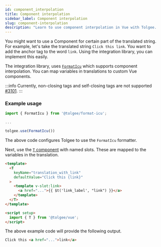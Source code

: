 ```yaml
---
id: component_interpolation
title: Component interpolation
sidebar_label: Component interpolation
slug: component-interpolation
description: "Learn to use component interpolation in Vue with Tolgee. Guide covers implementing custom components within translations, using FormatIcu and the T component. Includes code examples and usage tips."
---
```


You might want to use a Component for certain part of the translated string. For example, let's take the translated string `Click this link`. You want to add the anchor tag to the word `link`. Using the integration library, you can implement this easily.

The integration library, uses [`FormatIcu`](/formatting.mdx#icu-formatter) which supports component interpolation. You can map variables in translations to custom Vue components.

:::info
Currently, non-closing tags and self-closing tags are not supported [#3101](https://github.com/tolgee/tolgee-js/issues/3101).
:::

### Example usage

```jsx
import { FormatIcu } from '@tolgee/format-icu';

...

tolgee.use(FormatIcu())
```

The above code configures Tolgee to use the `FormatIcu` formatter.

Next, use the [`T` component](./translating#the-t-component) with named slots. These are mapped to the variables in the translation.

```html
<template>
  <T
    keyName="translation_with_link"
    defaultValue="Click this {link}"
  >
    <template v-slot:link>
      <a href="...">{{ $t('link_label', "link") }}</a>
    </template>
  </T>
</template>

<script setup>
  import { T } from '@tolgee/vue';
</script>
```


The above example code will provide the following output.

```html
Click this <a href="...">link</a>
```